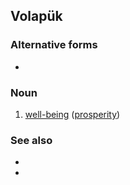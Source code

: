==Volapük==

===Alternative forms===
* {{l|vo|benolayb}}

===Noun===
{{infl|vo|noun}}

# [[well-being]] ([[prosperity]])

===See also===
* {{l|vo|ben}}
* {{l|vo|benolab}}